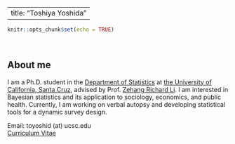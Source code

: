 <!-- 
git add -A
git commit -m "recommit" -v
git push
-->

---
title: "Toshiya Yoshida"
--- 

```r
knitr::opts_chunk$set(echo = TRUE)
```
<br>

## About me

I am a Ph.D. student in the [Department of Statistics](https://engineering.ucsc.edu/departments/statistics/) at [the University of California, Santa Cruz](https://www.ucsc.edu), advised by Prof. [Zehang Richard Li](https://zehangli.com/index.html).
I am interested in Bayesian statistics and its application to sociology, economics, and public health.
Currently, I am working on verbal autopsy and developing statistical tools for a dynamic survey design. 

Email: toyoshid (at) ucsc.edu  
[Curriculum Vitae](https://yoshida-t.github.io/upload/cv.pdf)

